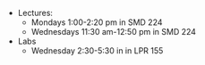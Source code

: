 - Lectures:
    - Mondays 1:00-2:20 pm in SMD 224
    - Wednesdays 11:30 am-12:50 pm in SMD 224
- Labs
    - Wednesday 2:30-5:30 in in LPR 155